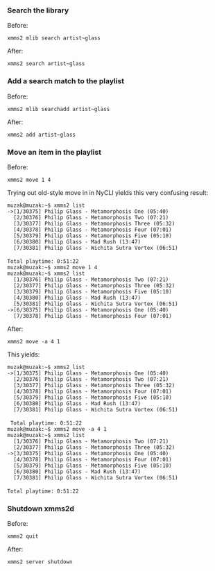 === Search the library ===

Before:
 xmms2 mlib search artist~glass

After:
 xmms2 search artist~glass

=== Add a search match to the playlist ===

Before:
 xmms2 mlib searchadd artist~glass

After:
 xmms2 add artist~glass

=== Move an item in the playlist ===

Before:
 xmms2 move 1 4

Trying out old-style move in in NyCLI yields this very confusing result:

 muzak@muzak:~$ xmms2 list
 ->[1/30375] Philip Glass - Metamorphosis One (05:40)
   [2/30376] Philip Glass - Metamorphosis Two (07:21)
   [3/30377] Philip Glass - Metamorphosis Three (05:32)
   [4/30378] Philip Glass - Metamorphosis Four (07:01)
   [5/30379] Philip Glass - Metamorphosis Five (05:10)
   [6/30380] Philip Glass - Mad Rush (13:47)
   [7/30381] Philip Glass - Wichita Sutra Vortex (06:51)
 
 Total playtime: 0:51:22
 muzak@muzak:~$ xmms2 move 1 4
 muzak@muzak:~$ xmms2 list
   [1/30376] Philip Glass - Metamorphosis Two (07:21)
   [2/30377] Philip Glass - Metamorphosis Three (05:32)
   [3/30379] Philip Glass - Metamorphosis Five (05:10)
   [4/30380] Philip Glass - Mad Rush (13:47)
   [5/30381] Philip Glass - Wichita Sutra Vortex (06:51)
 ->[6/30375] Philip Glass - Metamorphosis One (05:40)
   [7/30378] Philip Glass - Metamorphosis Four (07:01)

After:
 xmms2 move -a 4 1

This yields:

 muzak@muzak:~$ xmms2 list
 ->[1/30375] Philip Glass - Metamorphosis One (05:40)
   [2/30376] Philip Glass - Metamorphosis Two (07:21)
   [3/30377] Philip Glass - Metamorphosis Three (05:32)
   [4/30378] Philip Glass - Metamorphosis Four (07:01)
   [5/30379] Philip Glass - Metamorphosis Five (05:10)
   [6/30380] Philip Glass - Mad Rush (13:47)
   [7/30381] Philip Glass - Wichita Sutra Vortex (06:51)
 
  Total playtime: 0:51:22
 muzak@muzak:~$ xmms2 move -a 4 1
 muzak@muzak:~$ xmms2 list
   [1/30376] Philip Glass - Metamorphosis Two (07:21)
   [2/30377] Philip Glass - Metamorphosis Three (05:32)
 ->[3/30375] Philip Glass - Metamorphosis One (05:40)
   [4/30378] Philip Glass - Metamorphosis Four (07:01)
   [5/30379] Philip Glass - Metamorphosis Five (05:10)
   [6/30380] Philip Glass - Mad Rush (13:47)
   [7/30381] Philip Glass - Wichita Sutra Vortex (06:51)
 
 Total playtime: 0:51:22

=== Shutdown xmms2d ===

Before:
 xmms2 quit

After:
 xmms2 server shutdown